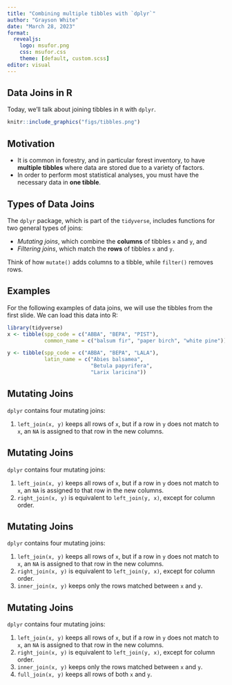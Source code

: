 ```yaml
---
title: "Combining multiple tibbles with `dplyr`"
author: "Grayson White"
date: "March 28, 2023"
format:
  revealjs:
    logo: msufor.png
    css: msufor.css
    theme: [default, custom.scss]
editor: visual
---
```


## Data Joins in R

Today, we'll talk about joining tibbles in `R` with `dplyr`.

```r
knitr::include_graphics("figs/tibbles.png")
```



## Motivation 

-   It is common in forestry, and in particular forest inventory, to have **multiple tibbles** where data are stored due to a variety of factors.
-   In order to perform most statistical analyses, you must have the necessary data in **one tibble**. 

## Types of Data Joins

The `dplyr` package, which is part of the `tidyverse`, includes functions for two general types of joins:

-   *Mutating joins*, which combine the **columns** of tibbles `x` and `y`, and
-   *Filtering joins*, which match the **rows** of tibbles `x` and `y`.

Think of how `mutate()` adds columns to a tibble, while `filter()` removes rows. 

## Examples

For the following examples of data joins, we will use the tibbles from the first slide. We can load this data into R:\

```r
library(tidyverse)
x <- tibble(spp_code = c("ABBA", "BEPA", "PIST"),
            common_name = c("balsum fir", "paper birch", "white pine"))

y <- tibble(spp_code = c("ABBA", "BEPA", "LALA"),
            latin_name = c("Abies balsamea", 
                           "Betula papyrifera",
                           "Larix laricina"))
```

## Mutating Joins

`dplyr` contains four mutating joins: 

1. `left_join(x, y)` keeps all rows of `x`, but if a row in `y` does not match to `x`, an `NA` is assigned to that row in the new columns. 

## Mutating Joins

`dplyr` contains four mutating joins: 

1. `left_join(x, y)` keeps all rows of `x`, but if a row in `y` does not match to `x`, an `NA` is assigned to that row in the new columns. 
2. `right_join(x, y)` is equivalent to `left_join(y, x)`, except for column order.  

## Mutating Joins

`dplyr` contains four mutating joins: 

1. `left_join(x, y)` keeps all rows of `x`, but if a row in `y` does not match to `x`, an `NA` is assigned to that row in the new columns. 
2. `right_join(x, y)` is equivalent to `left_join(y, x)`, except for column order.  
3. `inner_join(x, y)` keeps only the rows matched between `x` and `y`.

## Mutating Joins

`dplyr` contains four mutating joins: 

1. `left_join(x, y)` keeps all rows of `x`, but if a row in `y` does not match to `x`, an `NA` is assigned to that row in the new columns. 
2. `right_join(x, y)` is equivalent to `left_join(y, x)`, except for column order.  
3. `inner_join(x, y)` keeps only the rows matched between `x` and `y`.
4. `full_join(x, y)` keeps all rows of both `x` and `y`. 


